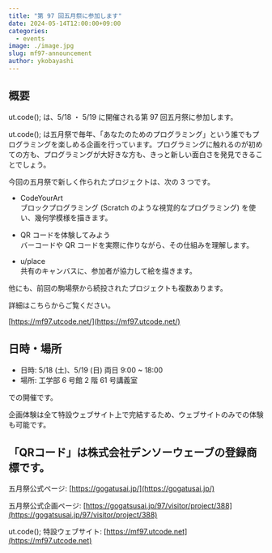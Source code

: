 ```yaml
---
title: "第 97 回五月祭に参加します"
date: 2024-05-14T12:00:00+09:00
categories:
  - events
image: ./image.jpg
slug: mf97-announcement
author: ykobayashi
---
```


## 概要

ut.code(); は、5/18 ・ 5/19 に開催される第 97 回五月祭に参加します。

ut.code(); は五月祭で毎年、「あなたのためのプログラミング」という誰でもプログラミングを楽しめる企画を行っています。プログラミングに触れるのが初めての方も、プログラミングが大好きな方も、きっと新しい面白さを発見できることでしょう。

今回の五月祭で新しく作られたプロジェクトは、次の 3 つです。

- CodeYourArt  
  ブロックプログラミング (Scratch のような視覚的なプログラミング) を使い、幾何学模様を描きます。

- QR コードを体験してみよう  
  バーコードや QR コードを実際に作りながら、その仕組みを理解します。

- u/place  
  共有のキャンバスに、参加者が協力して絵を描きます。

他にも、前回の駒場祭から続投されたプロジェクトも複数あります。

詳細はこちらからご覧ください。

[https://mf97.utcode.net/](https://mf97.utcode.net/)

## 日時・場所

- 日時: 5/18 (土)、5/19 (日) 両日 9:00 ~ 18:00
- 場所: 工学部 6 号館 2 階 61 号講義室

での開催です。

企画体験は全て特設ウェブサイト上で完結するため、ウェブサイトのみでの体験も可能です。

「QRコード」は株式会社デンソーウェーブの登録商標です。
---

五月祭公式ページ: [https://gogatusai.jp/](https://gogatusai.jp/)

五月祭公式企画ページ: [https://gogatsusai.jp/97/visitor/project/388](https://gogatsusai.jp/97/visitor/project/388)

ut.code(); 特設ウェブサイト: [https://mf97.utcode.net](https://mf97.utcode.net)
